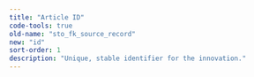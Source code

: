 ```yaml
---
title: "Article ID"
code-tools: true
old-name: "sto_fk_source_record"
new: "id"
sort-order: 1
description: "Unique, stable identifier for the innovation."
---
```

